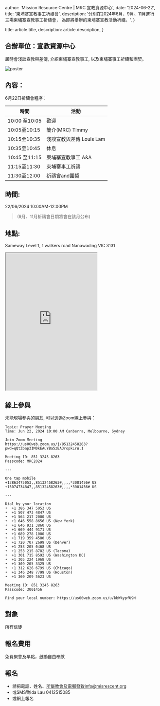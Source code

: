 
  author: 'Mission Resource Centre | MRC 宣教資源中心',
  date: '2024-06-22',
  title: '柬埔寨宣教事工祈禱會',
  description:
    '分別在2024年6月、9月、11月進行三場柬埔寨宣教事工祈禱會， 為即將舉辦的柬埔寨宣教活動祈禱。',
}

  title: article.title,
  description: article.description,
}


## 合辦單位：宣教資源中心

屆時會淺談宣教與差傳, 介紹柬埔寨宣教事工, 以及柬埔寨事工祈禱和團契。

<Image src={poster} alt="poster" />

## 內容：

6月22日祈禱會程序：

| 時間          | 活動                     |
| ------------- | ------------------------ |
| 10:00 至10:05 | 歡迎                     |
| 10:05至10:15  | 簡介(MRC) Timmy          |
| 10:15至10:35  | 淺談宣教與差傳 Louis Lam |
| 10:35至10:45  | 休息                     |
| 10:45 至11:15 | 柬埔寨宣教事工 A&A       |
| 11:15至11:30  | 柬埔寨事工祈禱           |
| 11:30至12:00  | 祈禱會and團契            |

## 時間:

22/06/2024 10:00AM-12:00PM

> (9月、11月祈禱會日期將會在該月公布)

## 地點:

Sameway
Level 1, 1 walkers road
Nanawading VIC 3131

<style jsx>{`
  iframe {
    width: 100%;
    max-width: 600px;
  }

  @media (max-width: 600px) {
    iframe {
      width: 100%;
    }
  }
`}</style>

<iframe
  src="https://www.google.com/maps/embed?pb=!1m18!1m12!1m3!1d3151.7242109419294!2d145.17362351189556!3d-37.81992833427411!2m3!1f0!2f0!3f0!3m2!1i1024!2i768!4f13.1!3m3!1m2!1s0x6ad63f3a3ed3c0b7%3A0xb7def8db9ea54d9!2sRejoice%40Sameway!5e0!3m2!1sen!2sau!4v1718191539831!5m2!1sen!2sau"
  height="450"
  style={{ border: '0' }}
  allowfullscreen=""
  loading="lazy"
></iframe>

## 線上參與

未能現場參與的朋友, 可以透過Zoom線上參與：

```
Topic: Prayer Meeting
Time: Jun 22, 2024 10:00 AM Canberra, Melbourne, Sydney

Join Zoom Meeting
https://us06web.zoom.us/j/85132458263?pwd=qQtZbap3IM0kEAuYBa5zEAJropkLrW.1

Meeting ID: 851 3245 8263
Passcode: MRC2024

---

One tap mobile
+13863475053,,85132458263#,,,,*3001456# US
+15074734847,,85132458263#,,,,*3001456# US

---

Dial by your location
•⁠  ⁠+1 386 347 5053 US
•⁠  ⁠+1 507 473 4847 US
•⁠  ⁠+1 564 217 2000 US
•⁠  ⁠+1 646 558 8656 US (New York)
•⁠  ⁠+1 646 931 3860 US
•⁠  ⁠+1 669 444 9171 US
•⁠  ⁠+1 689 278 1000 US
•⁠  ⁠+1 719 359 4580 US
•⁠  ⁠+1 720 707 2699 US (Denver)
•⁠  ⁠+1 253 205 0468 US
•⁠  ⁠+1 253 215 8782 US (Tacoma)
•⁠  ⁠+1 301 715 8592 US (Washington DC)
•⁠  ⁠+1 305 224 1968 US
•⁠  ⁠+1 309 205 3325 US
•⁠  ⁠+1 312 626 6799 US (Chicago)
•⁠  ⁠+1 346 248 7799 US (Houston)
•⁠  ⁠+1 360 209 5623 US

Meeting ID: 851 3245 8263
Passcode: 3001456

Find your local number: https://us06web.zoom.us/u/kbWkypfU9N
```

## 對象

所有信徒

## 報名費用

免費聚會及早點，鼓勵自由奉獻
​

## 報名

- 請把電話、姓名、所屬教會及電郵發致info@misrescent.org
- 或SMS致Ida Lau 0412515085
- 或網上報名
